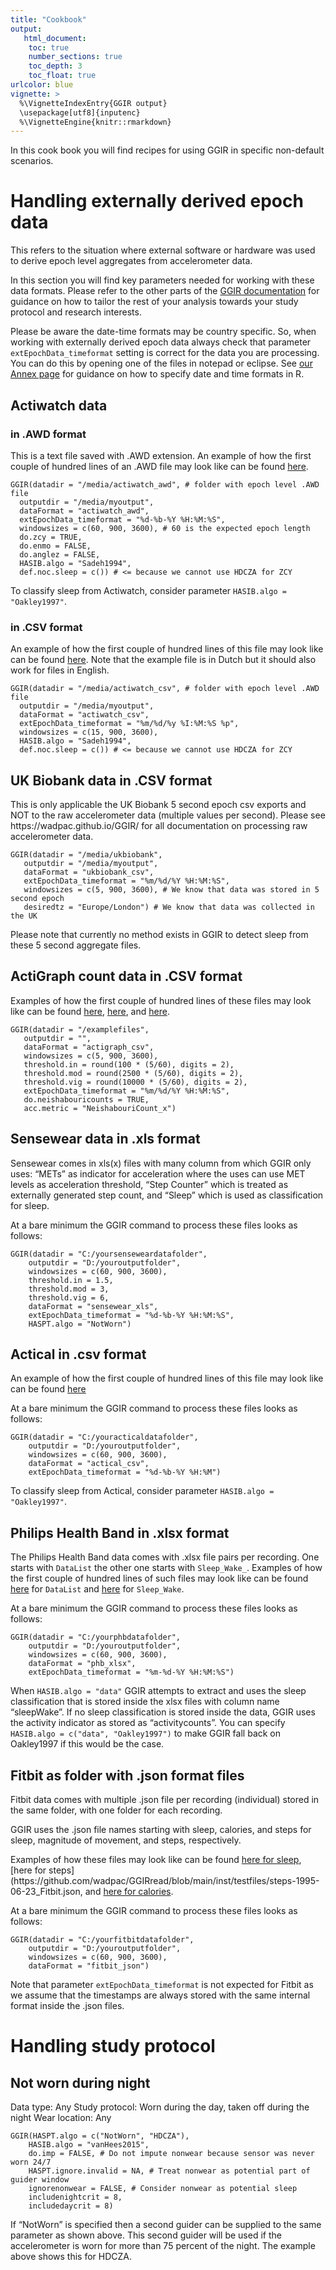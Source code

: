 ```yaml
---
title: "Cookbook"
output:
   html_document:
    toc: true
    number_sections: true
    toc_depth: 3
    toc_float: true
urlcolor: blue
vignette: >
  %\VignetteIndexEntry{GGIR output}
  \usepackage[utf8]{inputenc}
  %\VignetteEngine{knitr::rmarkdown}
---
```


In this cook book you will find recipes for using GGIR in specific non-default scenarios.

# Handling externally derived epoch data

This refers to the situation where external software or hardware was used to derive epoch level aggregates from accelerometer data.

In this section you will find key parameters needed for working with these data formats. Please refer to the other parts of the [GGIR documentation](https://wadpac.github.io/GGIR/) for guidance on how to tailor the rest of your analysis towards your study protocol and research interests.

Please be aware the date-time formats may be country specific. So, when working with externally derived epoch data always check that
parameter `extEpochData_timeformat` setting is correct for the data you are processing. You can do this by opening one of the files in notepad or eclipse. See [our Annex page](https://wadpac.github.io/GGIR/articles/DateTimeFormatsInR.html) for guidance on how to specify date and time formats in R.

## Actiwatch data

### in .AWD format

This is a text file saved with .AWD extension. An example of how the first couple of hundred lines of an .AWD file may look like can be found [here](https://github.com/wadpac/GGIRread/blob/main/inst/testfiles/Actiwatch.AWD).

```
GGIR(datadir = "/media/actiwatch_awd", # folder with epoch level .AWD file
  outputdir = "/media/myoutput",
  dataFormat = "actiwatch_awd",
  extEpochData_timeformat = "%d-%b-%Y %H:%M:%S",
  windowsizes = c(60, 900, 3600), # 60 is the expected epoch length
  do.zcy = TRUE,
  do.enmo = FALSE,
  do.anglez = FALSE,
  HASIB.algo = "Sadeh1994",
  def.noc.sleep = c()) # <= because we cannot use HDCZA for ZCY
```

To classify sleep from Actiwatch, consider parameter `HASIB.algo = "Oakley1997"`.

### in .CSV format


An example of how the first couple of hundred lines of this file may look like can be found [here](https://github.com/wadpac/GGIRread/blob/main/inst/testfiles/Actiwatch.csv). Note that the example file is in Dutch but it should also work for files in English.

```
GGIR(datadir = "/media/actiwatch_csv", # folder with epoch level .AWD file
  outputdir = "/media/myoutput",
  dataFormat = "actiwatch_csv",
  extEpochData_timeformat = "%m/%d/%y %I:%M:%S %p",
  windowsizes = c(15, 900, 3600),
  HASIB.algo = "Sadeh1994",
  def.noc.sleep = c()) # <= because we cannot use HDCZA for ZCY
```


## UK Biobank data in .CSV format

This is only applicable the UK Biobank 5 second epoch csv exports and NOT
to the raw accelerometer data (multiple values per second). Please see https://wadpac.github.io/GGIR/ for all documentation on processing raw accelerometer data.

```
GGIR(datadir = "/media/ukbiobank",
   outputdir = "/media/myoutput",
   dataFormat = "ukbiobank_csv",
   extEpochData_timeformat = "%m/%d/%Y %H:%M:%S",
   windowsizes = c(5, 900, 3600), # We know that data was stored in 5 second epoch
   desiredtz = "Europe/London") # We know that data was collected in the UK
```

Please note that currently no method exists in GGIR to detect sleep from these 5 second aggregate files.

## ActiGraph count data in .CSV format

Examples of how the first couple of hundred lines of these files may look like can be found [here](https://github.com/wadpac/GGIRread/blob/main/inst/testfiles/ActiGraph13.csv), [here](https://github.com/wadpac/GGIRread/blob/main/inst/testfiles/ActiGraph13_timestamps_headers.csv), and [here](https://github.com/wadpac/GGIRread/blob/main/inst/testfiles/ActiGraph61.csv).

```
GGIR(datadir = "/examplefiles",
   outputdir = "",
   dataFormat = "actigraph_csv",
   windowsizes = c(5, 900, 3600),
   threshold.in = round(100 * (5/60), digits = 2),
   threshold.mod = round(2500 * (5/60), digits = 2),
   threshold.vig = round(10000 * (5/60), digits = 2),
   extEpochData_timeformat = "%m/%d/%Y %H:%M:%S",
   do.neishabouricounts = TRUE,
   acc.metric = "NeishabouriCount_x")
```        

## Sensewear data in .xls format

Sensewear comes in xls(x) files with many column from which GGIR only uses: "METs" as indicator for acceleration where the uses can use MET levels as acceleration threshold, "Step Counter" which is treated as externally generated step count, and "Sleep" which is used as classification for sleep.

At a bare minimum the GGIR command to process these files looks as follows:

```
GGIR(datadir = "C:/yoursenseweardatafolder",
    outputdir = "D:/youroutputfolder",
    windowsizes = c(60, 900, 3600),
    threshold.in = 1.5,
    threshold.mod = 3,
    threshold.vig = 6,
    dataFormat = "sensewear_xls",
    extEpochData_timeformat = "%d-%b-%Y %H:%M:%S",
    HASPT.algo = "NotWorn")
```

## Actical in .csv format

An example of how the first couple of hundred lines of this file may look like can be found [here](https://github.com/wadpac/GGIRread/blob/main/inst/testfiles/Actical.csv)

At a bare minimum the GGIR command to process these files looks as follows:

```
GGIR(datadir = "C:/youracticaldatafolder",
    outputdir = "D:/youroutputfolder",
    windowsizes = c(60, 900, 3600),
    dataFormat = "actical_csv",
    extEpochData_timeformat = "%d-%b-%Y %H:%M")
```

To classify sleep from Actical, consider parameter `HASIB.algo = "Oakley1997"`.

## Philips Health Band in .xlsx format

The Philips Health Band data comes with .xlsx file pairs per recording. One starts with `DataList` the other one starts with `Sleep_Wake_`.
Examples of how the first couple of hundred lines of such files may look like can be found [here](https://github.com/wadpac/GGIRread/blob/main/inst/testfiles/DataList_AH1234567890_PhilipsHealthBand.xlsx) for `DataList` and [here](https://github.com/wadpac/GGIRread/blob/main/inst/testfiles/Sleep_Wake_AH1234567890_PhilipsHealthBand.xlsx) for `Sleep_Wake`.

At a bare minimum the GGIR command to process these files looks as follows:

```
GGIR(datadir = "C:/yourphbdatafolder",
    outputdir = "D:/youroutputfolder",
    windowsizes = c(60, 900, 3600),
    dataFormat = "phb_xlsx",
    extEpochData_timeformat = "%m-%d-%Y %H:%M:%S")
```

When `HASIB.algo = "data"` GGIR attempts to extract and uses the sleep classification that is stored inside the xlsx files with column name "sleepWake". If no sleep classification is stored inside the data, GGIR uses the activity indicator as stored as "activitycounts". You can specify
`HASIB.algo = c("data", "Oakley1997")` to make GGIR fall back on Oakley1997 if this would be the case.

## Fitbit as folder with .json format files

Fitbit data comes with multiple .json file per recording (individual) stored in the same folder, with one folder for each recording.

GGIR uses the .json file names starting with sleep, calories, and steps for sleep, magnitude of movement, and steps, respectively.

Examples of how these files may look like can be found [here for sleep](https://github.com/wadpac/GGIRread/blob/main/inst/testfiles/sleep-1995-06-23_Fitbit.json), [here for steps](https://github.com/wadpac/GGIRread/blob/main/inst/testfiles/steps-1995-06-23_Fitbit.json, and [here for calories](https://github.com/wadpac/GGIRread/blob/main/inst/testfiles/calories-1995-06-23_Fitbit.json).

At a bare minimum the GGIR command to process these files looks as follows:

```
GGIR(datadir = "C:/yourfitbitdatafolder",
    outputdir = "D:/youroutputfolder",
    windowsizes = c(60, 900, 3600),
    dataFormat = "fitbit_json")
```
Note that parameter `extEpochData_timeformat` is not expected for Fitbit as
we assume that the timestamps are always stored with the same internal format inside the .json files.

# Handling study protocol

## Not worn during night

Data type: Any
Study protocol: Worn during the day, taken off during the night
Wear location: Any

```
GGIR(HASPT.algo = c("NotWorn", "HDCZA"),
    HASIB.algo = "vanHees2015",
    do.imp = FALSE, # Do not impute nonwear because sensor was never worn 24/7
    HASPT.ignore.invalid = NA, # Treat nonwear as potential part of guider window
    ignorenonwear = FALSE, # Consider nonwear as potential sleep
    includenightcrit = 8,
    includedaycrit = 8)
```

If "NotWorn" is specified then a second guider can be supplied to the same parameter as shown above. This second guider will be used if the accelerometer is worn for more than 75 percent of the night. The example above shows this for HDCZA.
